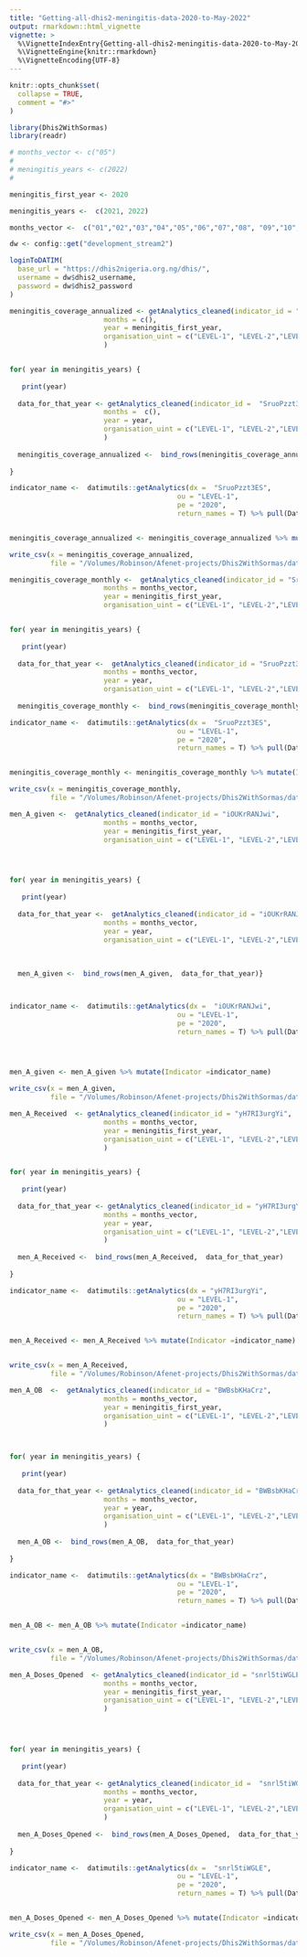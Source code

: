 ```yaml
---
title: "Getting-all-dhis2-meningitis-data-2020-to-May-2022"
output: rmarkdown::html_vignette
vignette: >
  %\VignetteIndexEntry{Getting-all-dhis2-meningitis-data-2020-to-May-2022}
  %\VignetteEngine{knitr::rmarkdown}
  %\VignetteEncoding{UTF-8}
---
```


```r
knitr::opts_chunk$set(
  collapse = TRUE,
  comment = "#>"
)
```

```r
library(Dhis2WithSormas)
library(readr)
```



```r

# months_vector <- c("05")
# 
# meningitis_years <- c(2022)
# 

meningitis_first_year <- 2020

meningitis_years <-  c(2021, 2022)

months_vector <-  c("01","02","03","04","05","06","07","08", "09","10","11","12")

```


```r

dw <- config::get("development_stream2")

loginToDATIM(
  base_url = "https://dhis2nigeria.org.ng/dhis/",
  username = dw$dhis2_username,
  password = dw$dhis2_password
)
```


```r
meningitis_coverage_annualized <- getAnalytics_cleaned(indicator_id = "SruoPzzt3ES",
                       months = c(),
                       year = meningitis_first_year,
                       organisation_uint = c("LEVEL-1", "LEVEL-2","LEVEL-3")
                       )


for( year in meningitis_years) {
  
   print(year)
  
  data_for_that_year <- getAnalytics_cleaned(indicator_id =  "SruoPzzt3ES",
                       months =  c(),
                       year = year,
                       organisation_uint = c("LEVEL-1", "LEVEL-2","LEVEL-3")
                       )
  
  meningitis_coverage_annualized <-  bind_rows(meningitis_coverage_annualized,  data_for_that_year)
  
}

indicator_name <-  datimutils::getAnalytics(dx =  "SruoPzzt3ES",
                                         ou = "LEVEL-1",
                                         pe = "2020",
                                         return_names = T) %>% pull(Data) %>% unique()


meningitis_coverage_annualized <- meningitis_coverage_annualized %>% mutate(Indicator =indicator_name)

write_csv(x = meningitis_coverage_annualized,
          file = "/Volumes/Robinson/Afenet-projects/Dhis2WithSormas/data-raw/meningitis_coverage_annualized.csv")

```


```r
meningitis_coverage_monthly <-  getAnalytics_cleaned(indicator_id = "SruoPzzt3ES",
                       months = months_vector,
                       year = meningitis_first_year,
                       organisation_uint = c("LEVEL-1", "LEVEL-2","LEVEL-3"))


for( year in meningitis_years) {
  
   print(year)
  
  data_for_that_year <-  getAnalytics_cleaned(indicator_id = "SruoPzzt3ES",
                       months = months_vector,
                       year = year,
                       organisation_uint = c("LEVEL-1", "LEVEL-2","LEVEL-3"))
  
  meningitis_coverage_monthly <-  bind_rows(meningitis_coverage_monthly,  data_for_that_year)}

indicator_name <-  datimutils::getAnalytics(dx =  "SruoPzzt3ES",
                                         ou = "LEVEL-1",
                                         pe = "2020",
                                         return_names = T) %>% pull(Data) %>% unique()


meningitis_coverage_monthly <- meningitis_coverage_monthly %>% mutate(Indicator =indicator_name)

write_csv(x = meningitis_coverage_monthly,
          file = "/Volumes/Robinson/Afenet-projects/Dhis2WithSormas/data-raw/meningitis_coverage_monthly.csv")
```





```r
men_A_given <-  getAnalytics_cleaned(indicator_id = "iOUKrRANJwi",
                       months = months_vector,
                       year = meningitis_first_year,
                       organisation_uint = c("LEVEL-1", "LEVEL-2","LEVEL-3"))




for( year in meningitis_years) {
  
   print(year)
  
  data_for_that_year <-  getAnalytics_cleaned(indicator_id = "iOUKrRANJwi",
                       months = months_vector,
                       year = year,
                       organisation_uint = c("LEVEL-1", "LEVEL-2","LEVEL-3"))
  
  
  
  men_A_given <-  bind_rows(men_A_given,  data_for_that_year)}



indicator_name <-  datimutils::getAnalytics(dx =  "iOUKrRANJwi",
                                         ou = "LEVEL-1",
                                         pe = "2020",
                                         return_names = T) %>% pull(Data) %>% unique()




men_A_given <- men_A_given %>% mutate(Indicator =indicator_name)

write_csv(x = men_A_given,
          file = "/Volumes/Robinson/Afenet-projects/Dhis2WithSormas/data-raw/men_A_given.csv")

```


```r
men_A_Received  <- getAnalytics_cleaned(indicator_id = "yH7RI3urgYi",
                       months = months_vector,
                       year = meningitis_first_year,
                       organisation_uint = c("LEVEL-1", "LEVEL-2","LEVEL-3")
                       )


for( year in meningitis_years) {
  
   print(year)
  
  data_for_that_year <- getAnalytics_cleaned(indicator_id = "yH7RI3urgYi",
                       months = months_vector,
                       year = year,
                       organisation_uint = c("LEVEL-1", "LEVEL-2","LEVEL-3")
                       )
  
  men_A_Received <-  bind_rows(men_A_Received,  data_for_that_year)
  
}

indicator_name <-  datimutils::getAnalytics(dx = "yH7RI3urgYi",
                                         ou = "LEVEL-1",
                                         pe = "2020",
                                         return_names = T) %>% pull(Data) %>% unique()


men_A_Received <- men_A_Received %>% mutate(Indicator =indicator_name)


write_csv(x = men_A_Received,
          file = "/Volumes/Robinson/Afenet-projects/Dhis2WithSormas/data-raw/men_A_Received.csv")

```



```r
men_A_OB  <-  getAnalytics_cleaned(indicator_id = "BWBsbKHaCrz",
                       months = months_vector,
                       year = meningitis_first_year,
                       organisation_uint = c("LEVEL-1", "LEVEL-2","LEVEL-3")
                       )



for( year in meningitis_years) {
  
   print(year)
  
  data_for_that_year <- getAnalytics_cleaned(indicator_id = "BWBsbKHaCrz",
                       months = months_vector,
                       year = year,
                       organisation_uint = c("LEVEL-1", "LEVEL-2","LEVEL-3")
                       )
  
  men_A_OB <-  bind_rows(men_A_OB,  data_for_that_year)
  
}

indicator_name <-  datimutils::getAnalytics(dx = "BWBsbKHaCrz",
                                         ou = "LEVEL-1",
                                         pe = "2020",
                                         return_names = T) %>% pull(Data) %>% unique()


men_A_OB <- men_A_OB %>% mutate(Indicator =indicator_name)


write_csv(x = men_A_OB,
          file = "/Volumes/Robinson/Afenet-projects/Dhis2WithSormas/data-raw/men_A_OB.csv")

```




```r
men_A_Doses_Opened  <- getAnalytics_cleaned(indicator_id = "snrl5tiWGLE",
                       months = months_vector,
                       year = meningitis_first_year,
                       organisation_uint = c("LEVEL-1", "LEVEL-2","LEVEL-3")
                       )




for( year in meningitis_years) {
  
   print(year)
  
  data_for_that_year <- getAnalytics_cleaned(indicator_id =  "snrl5tiWGLE",
                       months = months_vector,
                       year = year,
                       organisation_uint = c("LEVEL-1", "LEVEL-2","LEVEL-3")
                       )
  
  men_A_Doses_Opened <-  bind_rows(men_A_Doses_Opened,  data_for_that_year)
  
}

indicator_name <-  datimutils::getAnalytics(dx =  "snrl5tiWGLE",
                                         ou = "LEVEL-1",
                                         pe = "2020",
                                         return_names = T) %>% pull(Data) %>% unique()


men_A_Doses_Opened <- men_A_Doses_Opened %>% mutate(Indicator =indicator_name)

write_csv(x = men_A_Doses_Opened,
          file = "/Volumes/Robinson/Afenet-projects/Dhis2WithSormas/data-raw/men_A_Doses_Opened.csv")
```


